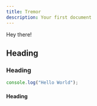 ```yaml
---
title: Tremor
description: Your first document
---
```


Hey there!

## Heading

<Cards>
  <Card title="Learn more about Next.js" href="https://nextjs.org/docs" />
  <Card
    title="Learn more about Next Docs"
    href="https://next-docs-zeta.vercel.app"
  />
</Cards>

### Heading

```js
console.log("Hello World");
```

#### Heading
